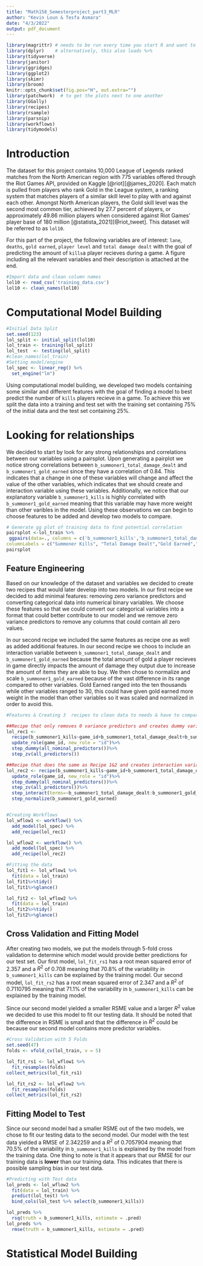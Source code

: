```yaml
---
title: "Math158_Semesterproject_part3_MLR"
author: "Kevin Loun & Tesfa Asmara"
date: "4/3/2022"
output: pdf_document
---
```


```r
library(magrittr) # needs to be run every time you start R and want to use %>%
library(dplyr)    # alternatively, this also loads %>%
library(tidyverse)
library(janitor)
library(ggridges)
library(ggplot2)
library(skimr)
library(broom)
knitr::opts_chunk$set(fig.pos="H", out.extra="")
library(patchwork)  # to get the plots next to one another
library(GGally)
library(recipes)
library(rsample)
library(parsnip)
library(workflows)
library(tidymodels)
```

# Introduction
  The dataset for this project contains 10,000 League of Legends ranked matches from the North American region with 775 variables offered through the Riot Games API, provided on Kaggle [@riot][@james_2020]. Each match is pulled from players who rank Gold in the League system, a ranking system that matches players of a similar skill level to play with and against each other. Amongst North American players, the Gold skill level was the second most common tier, achieved by 27.7 percent of players, or approximately 49.86 million players when considered against Riot Games' player base of 180 million [@statista_2021][@riot_tweet]. This dataset will be referred to as $\texttt{lol10}$.

  For this part of the project, the following variables are of interest: `lane`, `deaths`, `gold earned`, `player level` and `total damage dealt` with the goal of predicting the amount of `kills`a player recieves during a game.  A figure including all the relevant variables and their description is attached at the end.

```r
#Import data and clean column names
lol10 <- read_csv('training_data.csv')
lol10 <- clean_names(lol10)
```

# Computational Model Building
```r
#Initial Data Split
set.seed(123)
lol_split <- initial_split(lol10)
lol_train <- training(lol_split)
lol_test  <- testing(lol_split)
#clean_names(lol_train)
#Setting model/engine
lol_spec <- linear_reg() %>%
  set_engine("lm")
```
  Using computational model building, we developed two models containing some similar and different features with the goal of finding a model to best predict the number of `kills` players recieve in a game. To achieve this we split the data into a training and test set with the training set containing 75% of the initial data and the test set containing 25%.


# Looking for relationships
We decided to start by look for any strong relationships and correlations between our variables using a pairsplot. Upon generating a pairplot we notice strong correlations between `b_summoner1_total_damage_dealt` and `b_summoner1_gold_earned` since they have a correlation of 0.84. This indicates that a change in one of these variables will change and affect the value of the other variables, which indicates that we should create and interaction variable using these variables. Additionally, we notice that our explanatory variable `b_summoner1_kills` is highly correlated with `b_summoner1_gold_earned` meaning that this variable may have more weight than other varibles in the model. Using these observations we can begin to choose features to be added and develop two models to compare. 
```r
# Generate gg plot of training data to find potential correlation
pairsplot <-lol_train %>%
 ggpairs(data=., columns = c('b_summoner1_kills','b_summoner1_total_damage_dealt','b_summoner1_gold_earned','b_summoner1_deaths','b_summoner1_level'),
columnLabels = c("Summoner Kills", "Total Damage Dealt","Gold Earned","Summoner Deaths","Summoner Level"))
pairsplot
```


## Feature Engineering
  Based on our knowledge of the dataset and variables we decided to create two recipes that would later develop into two models. In our first recipe we decided to add minimal features: removing zero variance predictors and converting categorical data into numerical binary variables. We choose these features so that we could convert our categorical variables into a format that could better contribute to our model and we remove zero variance predictors to remove any columns that could contain all zero values.
  
  In our second recipe we included the same features as recipe one as well as added additional features. In our second recipe we choos to include an interaction variable between `b_summoner1_total_damage_dealt` and `b_summoner1_gold_earned` because the total amount of gold a player recieves in game directly impacts the amount of damage they output due to increase the amount of items they are able to buy. We then chose to normalize and scale `b_summoner1_gold_earned` because of the vast difference in its range compared to other variables. Gold Earned ranged into the ten thousands while other variables ranged to 30, this could have given gold earned more weight in the model than other variables so it was scaled and normalized in order to avoid this. 

```r
#Features & Creating 3  recipes to clean data to needs & have to comparable models

##Recipe that only removes 0 variance predictors and creates dummy variables
lol_rec1 <- 
  recipe(b_summoner1_kills~game_id+b_summoner1_total_damage_dealt+b_summoner1_gold_earned+b_summoner1_deaths+b_summoner1_lane,data=lol_train)%>%
  update_role(game_id, new_role = "id")%>%
  step_dummy(all_nominal_predictors())%>%
  step_zv(all_predictors())

##Recipe that does the same as Recipe 1&2 and creates interaction variables between two variables that have a high correlation and normalizes & scales gold earned
lol_rec2 <- recipe(b_summoner1_kills~game_id+b_summoner1_total_damage_dealt+b_summoner1_gold_earned+b_summoner1_deaths+b_summoner1_lane+b_summoner1_level,data=lol_train)%>%
  update_role(game_id, new_role = "id")%>%
  step_dummy(all_nominal_predictors())%>%
  step_zv(all_predictors())%>%
  step_interact(terms=~b_summoner1_total_damage_dealt:b_summoner1_gold_earned)%>%
  step_normalize(b_summoner1_gold_earned)


#Creating Workflows
lol_wflow1 <- workflow() %>%
  add_model(lol_spec) %>%
  add_recipe(lol_rec1)

lol_wflow2 <- workflow() %>%
  add_model(lol_spec) %>%
  add_recipe(lol_rec2)

#Fitting the data
lol_fit1 <- lol_wflow1 %>%
  fit(data = lol_train)
lol_fit1%>%tidy()
lol_fit1%>%glance()

lol_fit2 <- lol_wflow2 %>%
  fit(data = lol_train)
lol_fit2%>%tidy()
lol_fit2%>%glance()
```

## Cross Validation and Fitting Model

After creating two models, we put the models through 5-fold cross validation to determine which model would provide better predictions for our test set. Our first model, `lol_fit_rs1` has a root mean squared error of 2.357 and a $R^2$ of 0.708 meaning that 70.8% of the variability in `b_summoner1_kills` can be explained by the training model. Our second model, `lol_fit_rs2` has a root mean squared error of 2.347 and a $R^2$ of 0.7110795	 meaning that 71.1% of the variability in `b_summoner1_kills` can be explained by the training model.  

Since our second model yielded a smaller RSME value and a larger $R^2$ value we decided to use this model to fit our testing data. It should be noted that the difference in RSME is small and that the difference in $R^2$ could be because our second model contains more predictor variables.
```r
#Cross Validation with 5 Folds
set.seed(47)
folds <- vfold_cv(lol_train, v = 5)

lol_fit_rs1 <- lol_wflow1 %>%
  fit_resamples(folds)
collect_metrics(lol_fit_rs1)

lol_fit_rs2 <- lol_wflow2 %>%
  fit_resamples(folds)
collect_metrics(lol_fit_rs2)
```
## Fitting Model to Test
Since our second model had a smaller RSME out of the two models, we chose to fit our testing data to the second model. Our model with the test data yielded a RMSE of 2.342259	and a $R^2$ of 0.7057904 meaning that 70.5% of the variability in `b_summoner1_kills` is explained by the model from the training data. One thing to note is that it appears that our RMSE for our training data is **lower** than our training data. This indicates that there is possible sampling bias in our test data. 
```r
#Predicting with Test data
lol_preds <- lol_wflow2 %>%
  fit(data = lol_train) %>%
  predict(lol_test) %>%
  bind_cols(lol_test %>% select(b_summoner1_kills)) 

lol_preds %>%
  rsq(truth = b_summoner1_kills, estimate = .pred)
lol_preds %>%
  rmse(truth = b_summoner1_kills, estimate = .pred)
```

# Statistical Model Building


